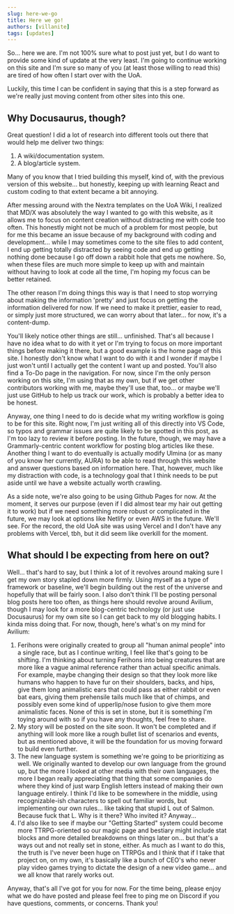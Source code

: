 ```yaml
---
slug: here-we-go
title: Here we go!
authors: [villanite]
tags: [updates]
---
```


So... here we are. I'm not 100% sure what to post just yet, but I do want to provide some kind of update at the very least. I'm going to continue working on this site and I'm sure so many of you (at least those willing to read this) are tired of how often I start over with the UoA.

Luckily, this time I can be confident in saying that this is a step forward as we're really just moving content from other sites into this one.

## Why Docusaurus, though?
Great question! I did a lot of research into different tools out there that would help me deliver two things:

1. A wiki/documentation system.
1. A blog/article system.

Many of you know that I tried building this myself, kind of, with the previous version of this website... but honestly, keeping up with learning React and custom coding to that extent became a bit annoying.

After messing around with the Nextra templates on the UoA Wiki, I realized that MD/X was absolutely the way I wanted to go with this website, as it allows me to focus on content creation without distracting me with code too often. This honestly might not be much of a problem for most people, but for me this became an issue because of my background with coding and development... while I may sometimes come to the site files to add content, I end up getting totally distracted by seeing code and end up getting nothing done because I go off down a rabbit hole that gets me nowhere. So, when these files are much more simple to keep up with and maintain without having to look at code all the time, I'm hoping my focus can be better retained.

The other reason I'm doing things this way is that I need to stop worrying about making the information 'pretty' and just focus on getting the information delivered for now. If we need to make it prettier, easier to read, or simply just more structured, we can worry about that later... for now, it's a content-dump.

You'll likely notice other things are still... unfinished. That's all because I have no idea what to do with it yet or I'm trying to focus on more important things before making it there, but a good example is the home page of this site. I honestly don't know what I want to do with it and I wonder if maybe I just won't until I actually get the content I want up and posted. You'll also find a To-Do page in the navigation. For now, since I'm the only person working on this site, I'm using that as my own, but if we get other contributors working with me, maybe they'll use that, too... or maybe we'll just use GitHub to help us track our work, which is probably a better idea to be honest.

Anyway, one thing I need to do is decide what my writing workflow is going to be for this site. Right now, I'm just writing all of this directly into VS Code, so typos and grammar issues are quite likely to be spotted in this post, as I'm too lazy to review it before posting. In the future, though, we may have a Grammarly-centric content workflow for posting blog articles like these. Another thing I want to do eventually is actually modify Ulmina (or as many of you know her currently, AURA) to be able to read through this website and answer questions based on information here. That, however, much like my distraction with code, is a technology goal that I think needs to be put aside until we have a website actually worth crawling.

As a side note, we're also going to be using Github Pages for now. At the moment, it serves our purpose (even if I did almost tear my hair out getting it to work) but if we need something more robust or complicated in the future, we may look at options like Netlify or even AWS in the future. We'll see. For the record, the old UoA site was using Vercel and I don't have any problems with Vercel, tbh, but it did seem like overkill for the moment.

## What should I be expecting from here on out?

Well... that's hard to say, but I think a lot of it revolves around making sure I get my own story stapled down more firmly. Using myself as a type of framework or baseline, we'll begin building out the rest of the universe and hopefully that will be fairly soon. I also don't think I'll be posting personal blog posts here too often, as things here should revolve around Avilium, though I may look for a more blog-centric technology (or just use Docusaurus) for my own site so I can get back to my old blogging habits. I kinda miss doing that. For now, though, here's what's on my mind for Avilium:

1. Ferihons were originally created to group all "human animal people" into a single race, but as I continue writing, I feel like that's going to be shifting. I'm thinking about turning Ferihons into being creatures that are more like a vague animal reference rather than actual specific animals. For example, maybe changing their design so that they look more like humans who happen to have fur on their shoulders, backs, and hips, give them long animalistic ears that could pass as either rabbit or even bat ears, giving them prehensile tails much like that of chimps, and possibly even some kind of upperlip/nose fusion to give them more animalistic faces. None of this is set in stone, but it is something I'm toying around with so if you have any thoughts, feel free to share.
1. My story will be posted on the site soon. It won't be completed and if anything will look more like a rough bullet list of scenarios and events, but as mentioned above, it will be the foundation for us moving forward to build even further.
1. The new language system is something we're going to be prioritizing as well. We originally wanted to develop our own language from the ground up, but the more I looked at other media with their own languages, the more I began really appreciating that thing that some companies do where they kind of just warp English letters instead of making their own language entirely. I think I'd like to be somewhere in the middle, using recognizable-ish characters to spell out familiar words, but implementing our own rules... like taking that stupid L out of Salmon. Because fuck that L. Why is it there? Who invited it? Anyway...
1. I'd also like to see if maybe our "Getting Started" system could become more TTRPG-oriented so our magic page and bestiary might include stat blocks and more detailed breakdowns on things later on... but that's a ways out and not really set in stone, either. As much as I want to do this, the truth is I've never been huge on TTRPGs and I think that if I take that project on, on my own, it's basically like a bunch of CEO's who never play video games trying to dictate the design of a new video game... and we all know that rarely works out.

Anyway, that's all I've got for you for now. For the time being, please enjoy what we do have posted and please feel free to ping me on Discord if you have questions, comments, or concerns. Thank you!

